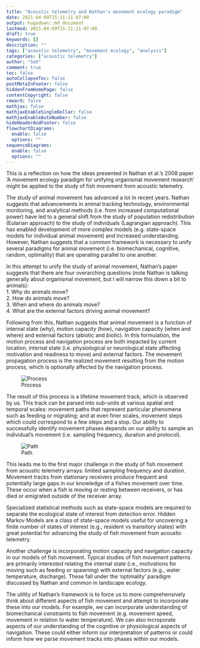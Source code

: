 ```yaml
---
title: "Acoustic telemetry and Nathan's movement ecology paradigm"
date: 2021-04-09T15:11:11-07:00
output: hugodown::md_document
lastmod: 2021-04-09T15:11:11-07:00
draft: true
keywords: []
description: ""
tags: ["acoustic telemetry", "movement ecology", "analysis"]
categories: ["acoustic telemetry"]
author: "Seb"
comment: true
toc: false
autoCollapseToc: false
postMetaInFooter: false
hiddenFromHomePage: false
contentCopyright: false
reward: false
mathjax: false
mathjaxEnableSingleDollar: false
mathjaxEnableAutoNumber: false
hideHeaderAndFooter: false
flowchartDiagrams:
  enable: false
  options: ""
sequenceDiagrams: 
  enable: false
  options: ""
---
```


This is a reflection on how the ideas presented in Nathan et al.'s 2008 paper 'A movement ecology paradigm for unifying organismal movement research' might be applied to the study of fish movement from acoustic telemetry.

The study of animal movement has advanced a lot in recent years. Nathan suggests that advancements in animal tracking technology, environmental monitoring, and analytical methods (i.e. from increased computational power) have led to a general shift from the study of population redistribution (Eularian approach) to the study of individuals (Lagrangian approach). This has enabled development of more complex models (e.g. state-space models for individual animal movement) and increased understanding. However, Nathan suggests that a common framework is necessary to unify several paradigms for animal movement (i.e. biomechanical, cognitive, random, optimality) that are operating parallel to one another. 

In this attempt to unify the study of animal movement, Nathan's paper suggests that there are four overarching questions (note Nathan is talking generally about organismal movement, but I will narrow this down a bit to animals):  
1. Why do animals move?  
2. How do animals move?  
3. When and where do animals move?   
4. What are the external factors driving animal movement?   

Following from this, Nathan suggests that animal movement is a function of internal state (why), motion capacity (how), navigation capacity (when and where) and external factors (abiotic and biotic). In this formulation, the motion process and navigation process are both impacted by current location, internal state (i.e. physiological or neurological state affecting motivation and readiness to move) and external factors. The movement propagation process is the realized movement resulting from the motion process, which is optionally affected by the navigation process.

![Process](/img/process.png)

The result of this process is a lifetime movement track, which is observed by us. This track can be parsed into sub-units at various spatial and temporal scales: movement paths that represent particular phenomena such as feeding or migrating; and at even finer scales, movement steps which could correspond to a few steps and a stop. Our ability to successfully identify movement phases depends on our ability to sample an individual's movement (i.e. sampling frequency, duration and protocol).

![Path](/img/path.png)

This leads me to the first major challenge in the study of fish movement from acoustic telemetry arrays: limited sampling frequency and duration. Movement tracks from stationary receivers produce frequent and potentially large gaps in our knowledge of a fishes movement over time. These occur when a fish is moving or resting between receivers, or has died or emigrated outside of the receiver array.

Specialized statistical methods such as state-space models are required to separate the ecological state of interest from detection error. Hidden Markov Models are a class of state-space models useful for uncovering a finite number of states of interest (e.g., resident vs transitory states) with great potential for advancing the study of fish movement from acoustic telemetry. 

Another challenge is incorporating motion capacity and navigation capacity in our models of fish movement. Typical studies of fish movement patterns are primarily interested relating the internal state (i.e., motivations for moving such as feeding or spawning) with external factors (e.g., water temperature, discharge). These fall under the 'optimality' paradigm discussed by Nathan and common in landscape ecology.

The utility of Nathan's framework is to force us to more comprehensively think about different aspects of fish movement and attempt to incorporate these into our models. For example, we can incorporate understanding of biomechanical constraints to fish movement (e.g. movement speed, movement in relation to water temperature). We can also incroporate aspects of our understanding of the cognitive or physiological aspects of navigation. These could either inform our interpretation of patterns or could inform how we parse movement tracks into phases within our models. 






